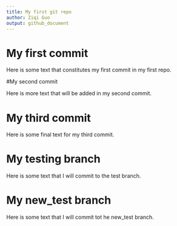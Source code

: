 ```yaml
---
title: My first git repo
author: Ziqi Guo
output: github_document
---
```


# My first commit

Here is some text that constitutes my first commit in my first repo.

#My second commit

Here is more text that will be added in my second commit.

# My third commit

Here is some final text for my third commit.

# My testing branch

Here is some text that I will commit to the test branch.

# My new_test branch

Here is some text that I will commit tot he new_test branch.
